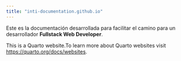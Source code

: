 ```yaml
---
title: "inti-documentation.github.io"
---
```


Este es la documentación desarrollada para facilitar el camino para un desarrollador **Fullstack Web Developer**.

This is a Quarto website.To learn more about Quarto websites visit <https://quarto.org/docs/websites>.

